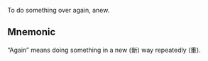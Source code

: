 To do something over again, anew.

## Mnemonic

“Again” means doing something in a new (新) way repeatedly (重).

